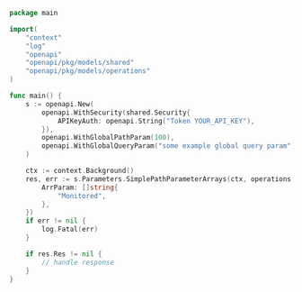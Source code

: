 ```go showLineNumbers copy filename="Simple Path Parameter Arrays usage example"
package main

import(
	"context"
	"log"
	"openapi"
	"openapi/pkg/models/shared"
	"openapi/pkg/models/operations"
)

func main() {
    s := openapi.New(
        openapi.WithSecurity(shared.Security{
            APIKeyAuth: openapi.String("Token YOUR_API_KEY"),
        }),
        openapi.WithGlobalPathParam(100),
        openapi.WithGlobalQueryParam("some example global query param"),
    )

    ctx := context.Background()
    res, err := s.Parameters.SimplePathParameterArrays(ctx, operations.SimplePathParameterArraysRequest{
        ArrParam: []string{
            "Monitored",
        },
    })
    if err != nil {
        log.Fatal(err)
    }

    if res.Res != nil {
        // handle response
    }
}
```
